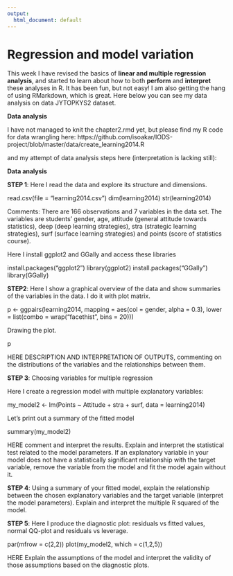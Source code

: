 ```yaml
---
output:
  html_document: default
---
```

# Regression and model variation

This week I have revised the basics of **linear and multiple regression analysis**, and started to learn about how to both **perform** and **interpret** these analyses in R. It has been fun, but not easy! I am also getting the hang of using RMarkdown, which is great. Here below you can see my data analysis on data JYTOPKYS2 dataset. 

**Data analysis**

I have not managed to knit the chapter2.rmd yet, but please find my R code for data wrangling here:
https://github.com/isoakar/IODS-project/blob/master/data/create_learning2014.R 

and my attempt of data analysis steps here (interpretation is lacking still):

**Data analysis**

**STEP 1**: Here I read the data and explore its structure and dimensions. 

read.csv(file = "learning2014.csv")
dim(learning2014)
str(learning2014)

Comments: There are 166 observations and 7 variables in the data set. The variables are students' gender, age, attitude (general attitude towards statistics), deep (deep learning strategies), stra (strategic learning strategies), surf (surface learning strategies) and points (score of statistics course).

Here I install ggplot2 and GGally and access these libraries

install.packages("ggplot2")
library(ggplot2)
install.packages("GGally")
library(GGally)

**STEP2**: Here I show a graphical overview of the data and show summaries of the variables in the data. I do it with plot matrix.

p <- ggpairs(learning2014, mapping = aes(col = gender, alpha = 0.3), lower = list(combo = wrap("facethist", bins = 20)))

Drawing the plot.

p

HERE DESCRIPTION AND INTERPRETATION OF OUTPUTS, commenting on the distributions of the variables and the relationships between them.

**STEP 3**: Choosing variables for multiple regression

Here I create a regression model with multiple explanatory variables:

my_model2 <- lm(Points ~ Attitude + stra + surf, data = learning2014)

Let's print out a summary of the fitted model

summary(my_model2)

HERE comment and interpret the results. Explain and interpret the statistical test related to the model parameters. If an explanatory variable in your model does not have a statistically significant relationship with the target variable, remove the variable from the model and fit the model again without it. 

**STEP 4**: Using a summary of your fitted model, explain the relationship between the chosen explanatory variables and the target variable (interpret the model parameters). Explain and interpret the multiple R squared of the model. 

**STEP 5**: Here I produce the diagnostic plot: residuals vs fitted values, normal QQ-plot and residuals vs leverage.

par(mfrow = c(2,2))
plot(my_model2, which = c(1,2,5))
 
HERE Explain the assumptions of the model and interpret the validity of those assumptions based on the diagnostic plots.

